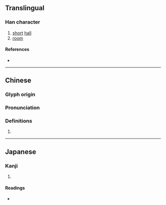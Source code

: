 {{character info}}
==Translingual==

===Han character===
{{Han char|rn=53|rad=广|as=11|sn=14|four=00286|canj=IPMC|ids=⿸广頃}}

# [[short]] [[hall]]
# [[room]]

====References====
* {{Han ref|kx=0349.210|dkj=09449|hdz=20899.100|uh=5ECE|ud=24270|bh=E1B8|bd=57784}}

----

==Chinese==
{{zh-forms|s=庼}}

===Glyph origin===
{{Han etym}}

===Pronunciation===
{{zh-pron
|m=qǐng
|c=king2
|mc=
|oc=
|cat=n
}}

===Definitions===
{{zh-hanzi}}

# {{rfdef|zh}}

----

==Japanese==

===Kanji===
{{ja-kanji|grade=|rs=广11}}

# {{rfdef|ja|sort=广11}}

====Readings====
* {{ja-readings|on=[[けい]] (kei), [[きょう]] (kyō), [[てい]] (tei)|kun=[[いへのかたはら]] (ihenokatahara)}}